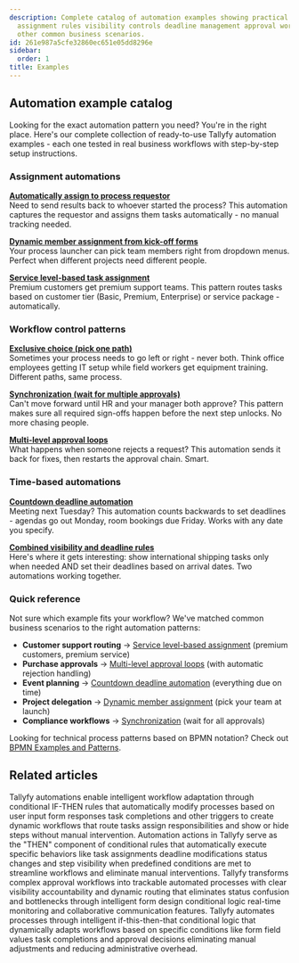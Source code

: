 ```yaml
---
description: Complete catalog of automation examples showing practical patterns for
  assignment rules visibility controls deadline management approval workflows and
  other common business scenarios.
id: 261e987a5cfe32860ec651e05dd8296e
sidebar:
  order: 1
title: Examples
---
```


## Automation example catalog

Looking for the exact automation pattern you need? You're in the right place. Here's our complete collection of ready-to-use Tallyfy automation examples - each one tested in real business workflows with step-by-step setup instructions.

### Assignment automations

**[Automatically assign to process requestor](/products/pro/documenting/templates/automations/examples/assign-step-to-requestor/)**  
Need to send results back to whoever started the process? This automation captures the requestor and assigns them tasks automatically - no manual tracking needed.

**[Dynamic member assignment from kick-off forms](/products/pro/documenting/templates/automations/examples/dynamic-member-assignment-from-kickoff/)**  
Your process launcher can pick team members right from dropdown menus. Perfect when different projects need different people.

**[Service level-based task assignment](/products/pro/documenting/templates/automations/examples/service-level-assignment/)**  
Premium customers get premium support teams. This pattern routes tasks based on customer tier (Basic, Premium, Enterprise) or service package - automatically.

### Workflow control patterns

**[Exclusive choice (pick one path)](/products/pro/documenting/templates/automations/examples/exclusive-choice/)**  
Sometimes your process needs to go left or right - never both. Think office employees getting IT setup while field workers get equipment training. Different paths, same process.

**[Synchronization (wait for multiple approvals)](/products/pro/documenting/templates/automations/examples/synchronization/)**  
Can't move forward until HR and your manager both approve? This pattern makes sure all required sign-offs happen before the next step unlocks. No more chasing people.

**[Multi-level approval loops](/products/pro/documenting/templates/automations/examples/multi-level-approval-loops/)**  
What happens when someone rejects a request? This automation sends it back for fixes, then restarts the approval chain. Smart.

### Time-based automations

**[Countdown deadline automation](/products/pro/documenting/templates/automations/examples/countdown-deadline-automation/)**  
Meeting next Tuesday? This automation counts backwards to set deadlines - agendas go out Monday, room bookings due Friday. Works with any date you specify.

**[Combined visibility and deadline rules](/products/pro/documenting/templates/automations/examples/combined-visibility-deadline-rules/)**  
Here's where it gets interesting: show international shipping tasks only when needed AND set their deadlines based on arrival dates. Two automations working together.

### Quick reference

Not sure which example fits your workflow? We've matched common business scenarios to the right automation patterns:

- **Customer support routing** → [Service level-based assignment](/products/pro/documenting/templates/automations/examples/service-level-assignment/) (premium customers, premium service)
- **Purchase approvals** → [Multi-level approval loops](/products/pro/documenting/templates/automations/examples/multi-level-approval-loops/) (with automatic rejection handling)  
- **Event planning** → [Countdown deadline automation](/products/pro/documenting/templates/automations/examples/countdown-deadline-automation/) (everything due on time)
- **Project delegation** → [Dynamic member assignment](/products/pro/documenting/templates/automations/examples/dynamic-member-assignment-from-kickoff/) (pick your team at launch)
- **Compliance workflows** → [Synchronization](/products/pro/documenting/templates/automations/examples/synchronization/) (wait for all approvals)

Looking for technical process patterns based on BPMN notation? Check out [BPMN Examples and Patterns](https://tallyfy.com/bpmn-examples-and-patterns).


<PageTree />


## Related articles
<CardGrid>
<LinkTitleCard header="<b>Templates > Automations</b>" href="/products/pro/documenting/templates/automations/" > Tallyfy automations enable intelligent workflow adaptation through conditional IF-THEN rules that automatically modify processes based on user input form responses task completions and other triggers to create dynamic workflows that route tasks assign responsibilities and show or hide steps without manual intervention. </LinkTitleCard>
<LinkTitleCard header="<b>Automations > Actions</b>" href="/products/pro/documenting/templates/automations/actions/" > Automation actions in Tallyfy serve as the "THEN" component of conditional rules that automatically execute specific behaviors like task assignments deadline modifications status changes and step visibility when predefined conditions are met to streamline workflows and eliminate manual interventions. </LinkTitleCard>
<LinkTitleCard header="<b>How To > Automatically track and run complex approval workflows</b>" href="/products/pro/tutorials/how-to/track-and-run-complex-approval-workflows/" > Tallyfy transforms complex approval workflows into trackable automated processes with clear visibility accountability and dynamic routing that eliminates status confusion and bottlenecks through intelligent form design conditional logic real-time monitoring and collaborative communication features. </LinkTitleCard>
<LinkTitleCard header="<b>Tutorials > Create an automation</b>" href="/products/pro/tutorials/how-can-tallyfy-automate-and-streamline-my-processes/" > Tallyfy automates processes through intelligent if-this-then-that conditional logic that dynamically adapts workflows based on specific conditions like form field values task completions and approval decisions eliminating manual adjustments and reducing administrative overhead. </LinkTitleCard>
</CardGrid>